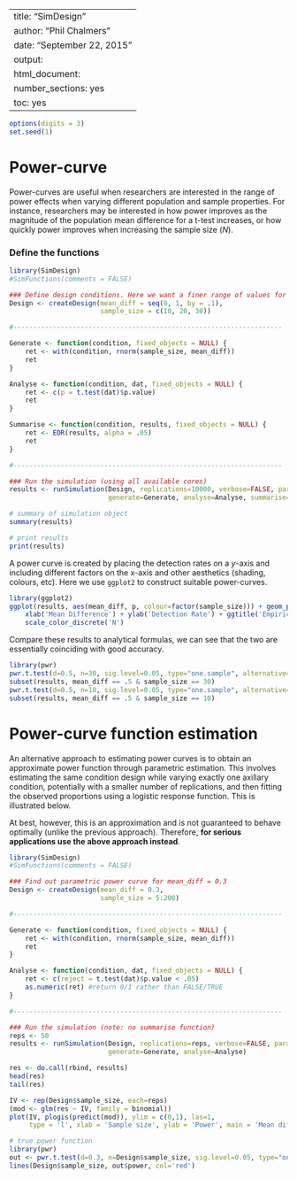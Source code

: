 %\VignetteIndexEntry{SimDesign}
%\VignetteEngine{knitr::knitr}
---
title: "SimDesign"
author: "Phil Chalmers"
date: "September 22, 2015"
output:
  html_document:
    number_sections: yes
    toc: yes
---

```r
options(digits = 3)
set.seed(1)
```

# Power-curve

Power-curves are useful when researchers are interested in the range of power effects when varying different population and sample properties. For instance, researchers may be interested in how power improves as the magnitude of the population mean difference for a t-test increases, or how quickly power improves when increasing the sample size ($N$).  

### Define the functions

```r
library(SimDesign)
#SimFunctions(comments = FALSE)

### Define design conditions. Here we want a finer range of values for plotting
Design <- createDesign(mean_diff = seq(0, 1, by = .1), 
                       sample_size = c(10, 20, 30))

#--------------------------------------------------------------------

Generate <- function(condition, fixed_objects = NULL) {
    ret <- with(condition, rnorm(sample_size, mean_diff))
    ret
}

Analyse <- function(condition, dat, fixed_objects = NULL) {
    ret <- c(p = t.test(dat)$p.value)
    ret
}

Summarise <- function(condition, results, fixed_objects = NULL) {
    ret <- EDR(results, alpha = .05)
    ret
}

#--------------------------------------------------------------------

### Run the simulation (using all available cores)
results <- runSimulation(Design, replications=10000, verbose=FALSE, parallel=TRUE,
                         generate=Generate, analyse=Analyse, summarise=Summarise)
```

```r
# summary of simulation object
summary(results)

# print results
print(results)
```

A power curve is created by placing the detection rates on a $y$-axis and including different factors on the x-axis and other aesthetics (shading, colours, etc). Here we use `ggplot2` to construct suitable power-curves.

```r
library(ggplot2)
ggplot(results, aes(mean_diff, p, colour=factor(sample_size))) + geom_point() + geom_line() +
    xlab('Mean Difference') + ylab('Detection Rate') + ggtitle('Empirical Power Curves') +
    scale_color_discrete('N')
```

Compare these results to analytical formulas, we can see that the two are essentially coinciding with good accuracy. 

```r
library(pwr)
pwr.t.test(d=0.5, n=30, sig.level=0.05, type="one.sample", alternative="two.sided")
subset(results, mean_diff == .5 & sample_size == 30)
pwr.t.test(d=0.5, n=10, sig.level=0.05, type="one.sample", alternative="two.sided")
subset(results, mean_diff == .5 & sample_size == 10)
```

# Power-curve function estimation

An alternative approach to estimating power curves is to obtain an approximate power function through parametric estimation. This involves estimating the same condition design while varying exactly one axillary condition, potentially with a smaller number of replications, and then fitting the observed proportions using a logistic response function. This is illustrated below. 

At best, however, this is an approximation and is not guaranteed to behave optimally (unlike the previous approach). Therefore, **for serious applications use the above approach instead**.

```r
library(SimDesign)
#SimFunctions(comments = FALSE)

### Find out parametric power curve for mean_diff = 0.3
Design <- createDesign(mean_diff = 0.3, 
                       sample_size = 5:200)

#--------------------------------------------------------------------

Generate <- function(condition, fixed_objects = NULL) {
    ret <- with(condition, rnorm(sample_size, mean_diff))
    ret
}

Analyse <- function(condition, dat, fixed_objects = NULL) {
    ret <- c(reject = t.test(dat)$p.value < .05) 
    as.numeric(ret) #return 0/1 rather than FALSE/TRUE
}

#--------------------------------------------------------------------

### Run the simulation (note: no summarise function)
reps <- 50
results <- runSimulation(Design, replications=reps, verbose=FALSE, parallel=FALSE,
                         generate=Generate, analyse=Analyse)
```

```r
res <- do.call(rbind, results)
head(res)
tail(res)

IV <- rep(Design$sample_size, each=reps)
(mod <- glm(res ~ IV, family = binomial))
plot(IV, plogis(predict(mod)), ylim = c(0,1), las=1,
	 type = 'l', xlab = 'Sample size', ylab = 'Power', main = 'Mean difference = 0.3')

# true power function
library(pwr)
out <- pwr.t.test(d=0.3, n=Design$sample_size, sig.level=0.05, type="one.sample", alternative="two.sided")
lines(Design$sample_size, out$power, col='red')
```


